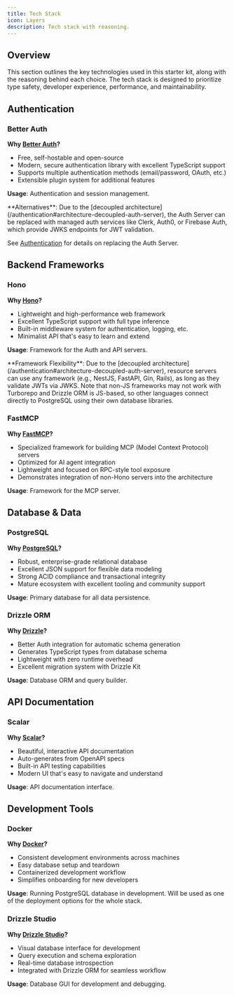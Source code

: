 ```yaml
---
title: Tech Stack
icon: Layers
description: Tech stack with reasoning.
---
```


## Overview

This section outlines the key technologies used in this starter kit, along with the reasoning behind 
each choice. The tech stack is designed to prioritize type safety, developer experience, performance, 
and maintainability.

## Authentication

### Better Auth

**Why [Better Auth](https://www.better-auth.com/)?**
- Free, self-hostable and open-source
- Modern, secure authentication library with excellent TypeScript support
- Supports multiple authentication methods (email/password, OAuth, etc.)
- Extensible plugin system for additional features

**Usage**: Authentication and session management.

<Callout type="tip">
**Alternatives**: Due to the [decoupled architecture](/authentication#architecture-decoupled-auth-server), 
the Auth Server can be replaced with managed auth services like Clerk, Auth0, or Firebase Auth, which 
provide JWKS endpoints for JWT validation.

See [Authentication](authentication#replacing-the-auth-server-with-managed-services) for details on 
replacing the Auth Server.
</Callout>

## Backend Frameworks

### Hono

**Why [Hono](https://hono.dev/)?**
- Lightweight and high-performance web framework
- Excellent TypeScript support with full type inference
- Built-in middleware system for authentication, logging, etc.
- Minimalist API that's easy to learn and extend

**Usage**: Framework for the Auth and API servers.

<Callout type="info">
**Framework Flexibility**: Due to the [decoupled architecture](/authentication#architecture-decoupled-auth-server), 
resource servers can use any framework (e.g., NestJS, FastAPI, Gin, Rails), as long as they validate JWTs via JWKS. 
Note that non-JS frameworks may not work with Turborepo and Drizzle ORM is JS-based, so other languages connect 
directly to PostgreSQL using their own database libraries.
</Callout>

### FastMCP

**Why [FastMCP](https://fastmcp.com/)?**
- Specialized framework for building MCP (Model Context Protocol) servers
- Optimized for AI agent integration
- Lightweight and focused on RPC-style tool exposure
- Demonstrates integration of non-Hono servers into the architecture

**Usage**: Framework for the MCP server.

## Database & Data

### PostgreSQL

**Why [PostgreSQL](https://postgresql.org/)?**
- Robust, enterprise-grade relational database
- Excellent JSON support for flexible data modeling
- Strong ACID compliance and transactional integrity
- Mature ecosystem with excellent tooling and community support

**Usage**: Primary database for all data persistence.

### Drizzle ORM

**Why [Drizzle](https://drizzle.team/)?**
- Better Auth integration for automatic schema generation
- Generates TypeScript types from database schema
- Lightweight with zero runtime overhead
- Excellent migration system with Drizzle Kit

**Usage**: Database ORM and query builder.

## API Documentation

### Scalar

**Why [Scalar](https://scalar.com/)?**
- Beautiful, interactive API documentation
- Auto-generates from OpenAPI specs
- Built-in API testing capabilities
- Modern UI that's easy to navigate and understand

**Usage**: API documentation interface.

## Development Tools

### Docker

**Why [Docker](https://docker.com/)?**
- Consistent development environments across machines
- Easy database setup and teardown
- Containerized development workflow
- Simplifies onboarding for new developers

**Usage**: Running PostgreSQL database in development. Will be used as one of the deployment options for 
the whole stack.

### Drizzle Studio

**Why [Drizzle Studio](https://drizzle.studio/)?**
- Visual database interface for development
- Query execution and schema exploration
- Real-time database introspection
- Integrated with Drizzle ORM for seamless workflow

**Usage**: Database GUI for development and debugging.
